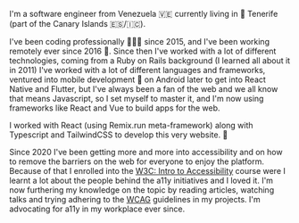 I'm a software engineer from Venezuela 🇻🇪 currently living in 🌅 Tenerife (part of the Canary Islands 🇪🇸/🇮🇨).

I've been coding professionally 🧑🏻‍💻 since 2015, and I've been working remotely ever since 2016 💪. Since then I've worked with a lot of different technologies, coming from a Ruby on Rails background (I learned all about it in 2011) I've worked with a lot of different languages and frameworks, ventured into mobile development 📱 on Android later to get into React Native and Flutter, but I've always been a fan of the web and we all know that means Javascript, so I set myself to master it, and I'm now using frameworks like React and Vue to build apps for the web.

I worked with React (using Remix.run meta-framework) along with Typescript and TailwindCSS to develop this very website. 💄

Since 2020 I've been getting more and more into accessibility and on how to remove the barriers on the web for everyone to enjoy the platform. Because of that I enrolled into the [W3C: Intro to Accessibility](https://www.w3.org/WAI/fundamentals/accessibility-intro/) course were I learnt a lot about the people behind the a11y initiatives and I loved it. I'm now furthering my knowledge on the topic by reading articles, watching talks and trying adhering to the [WCAG](https://www.w3.org/WAI/standards-guidelines/wcag/) guidelines in my projects. I'm advocating for a11y in my workplace ever since.
